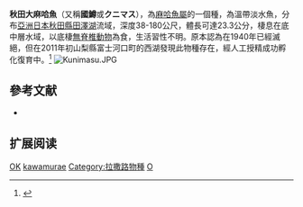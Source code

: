 {{NoteTA|G1=LS}}
{{Speciesbox
| name = 秋田大麻哈魚
| image = Oncorhynchus kawamurae 5 months.jpg
| image_width = 250px
| status = EW
| status_system = IUCN3.1
| genus = Oncorhynchus
| species = kawamurae
| authority = Jordan & McGregor, 1925
| synonyms = *''Oncorhynchus nerka kawamurae'', Jordan & McGregor, 1925
}}
'''秋田大麻哈魚'''（又稱'''國鱒'''或'''クニマス'''），為[[麻哈魚屬|麻哈魚屬]]的一個種，為溫帶淡水魚，分布[[亞洲|亞洲]][[日本|日本]][[秋田縣|秋田縣]][[田澤湖|田澤湖]]流域，深度38-180公尺，體長可達23.3公分，棲息在底中層水域，以底棲[[無脊椎動物|無脊椎動物]]為食，生活習性不明。原本認為在1940年已經滅絕，但在2011年初山梨縣富士河口町的西湖發現此物種存在，經人工授精成功孵化復育中。<ref>{{Cite web |url=http://e-info.org.tw/node/79664 |title=日本國鱒 絕跡70年重現大眾眼前 |access-date=2018-02-16 |archive-date=2018-02-16 |archive-url=https://web.archive.org/web/20180216204806/http://e-info.org.tw/node/79664 |dead-url=no }}</ref>
[[File:Kunimasu.JPG|thumb]]

== 參考文献 ==
*{{FishBase_species|genus=Oncorhynchus|species=kawamurae|year=2015|month=10}}
{{reflist}}

== 扩展阅读 ==
{{refbegin}}
{{wikispecies-inline|Oncorhynchus kawamurae}}
{{refend}}
{{Taxonbar|from=Q3062317}}

[[Category:IUCN红色名录数据缺乏物种|OK]]
[[Category:麻哈魚屬|kawamurae]]
[[Category:拉撒路物種|Category:拉撒路物種]]
[[Category:1925年描述的鱼类|O]]
